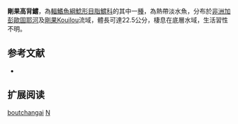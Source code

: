 {{Speciesbox
| name = 剛果高背鱨
| image = 
| image_width = 250px
| image_caption = 
| status = LC
| status_system = IUCN3.1 
| genus = Notoglanidium
| species = boutchangai
| authority = [[Thys_van_den_Audenaerde|Thys van den Audenaerde]], 1965
| synonyms = *''Parauchenoglanis boutchangai'', Thys van den Audenaerde, 1965
*''Anaspidoglanis boutchangai'', Thys van den Audenaerde, 1965
}}

'''剛果高背鱨'''，為[[輻鰭魚綱|輻鰭魚綱]][[鯰形目|鯰形目]][[脂鱨科|脂鱨科]]的其中一[[種|種]]，為熱帶淡水魚，分布於[[非洲|非洲]][[加彭|加彭]][[歐固耶河|歐固耶河]]及[[剛果|剛果]]Kouilou流域，體長可達22.5公分，棲息在底層水域，生活習性不明。

== 参考文献 ==
*{{FishBase_species|genus=Notoglanidium|species=boutchangai|year=2015|month=6}}

== 扩展阅读 ==
{{refbegin}}
{{wikispecies-inline|Notoglanidium boutchangai|剛果高背鱨}}
{{refend}}
{{Taxonbar|from=Q576391}}

[[Category:高背鱨屬|boutchangai]]
[[Category:1965年描述的魚類|N]]